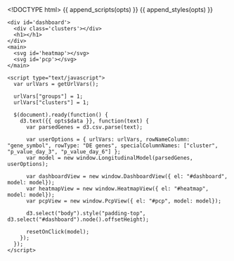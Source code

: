 <!DOCTYPE html>
<html>

  <head>
    <meta http-equiv="Content-Type" content="text/html; charset=utf-8"/>
    <title>PCP Heatmap</title>
    {{ append_scripts(opts) }}
    {{ append_styles(opts) }}
  </head>

  <body>

    <div id='dashboard'>
      <div class='clusters'></div>
      <h1></h1>
    </div>
    <main>
      <svg id='heatmap'></svg>
      <svg id='pcp'></svg>
    </main>

    <script type="text/javascript">
      var urlVars = getUrlVars();

      urlVars["groups"] = 1;
      urlVars["clusters"] = 1;

      $(document).ready(function() {
        d3.text({{ opts$data }}, function(text) {
          var parsedGenes = d3.csv.parse(text);

          var userOptions = { urlVars: urlVars, rowNameColumn: "gene_symbol", rowType: "DE genes", specialColumnNames: ["cluster", "p_value_day_3", "p_value_day_6"] };
          var model = new window.LongitudinalModel(parsedGenes, userOptions);

          var dashboardView = new window.DashboardView({ el: "#dashboard", model: model});
          var heatmapView = new window.HeatmapView({ el: "#heatmap", model: model});
          var pcpView = new window.PcpView({ el: "#pcp", model: model});

          d3.select("body").style("padding-top", d3.select("#dashboard").node().offsetHeight);

          resetOnClick(model);
        });
      });
    </script>

  </body>
</html>